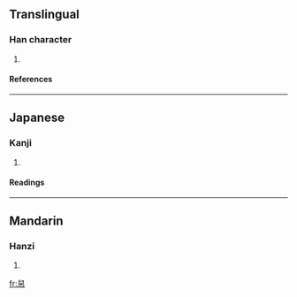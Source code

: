 ==Translingual==
===Han character===
{{Han char|rn=50|rad=巾|as=06|sn=9|four=7722<sub>7</sub>|canj=竹X中月 (HXLB)}}
# {{defn|Han|sort=巾06}}
====References====
{{Han ref|kx=0331.030|dkj=08878|dj=0636.180|hdz=10739.230|uh=5E20|ud=24096|bh=CEB3|bd=52915}}
----
==Japanese==
===Kanji===
{{ja-kanji|grade=|rs=巾06}}
# {{defn|Japanese}} 
====Readings====
{{ja-readings|on=[[げい]] (gei)|kun=[[のり]] (nori)}}
----
==Mandarin==
===Hanzi===
{{cmn-hanzi|pin=[[yì]] (yi4)|wg=i<sup>4</sup>}}
# {{defn|Mandarin}}

[[fr:帠]]